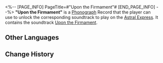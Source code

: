 <%-- [PAGE_INFO]
PageTitle=#"Upon the Firmament"#
[END_PAGE_INFO] --%>
{{Item Infobox
|id          = 210202
|image       = Item Upon the Firmament.png
|type        = Disk
|invCategory = Valuables
|rarity      = 3
|effect      = 
|description = A record that can be played on the Express' phonograph. It might be a chance acquisition or a gift from someone else. All sorts of memories surge up when the music plays &mdash; the smiles, encounters, touches, and the excitement of battle. Maybe that is why people still collect records even as society rapidly advances.<br />The current record contains the track "Upon the Firmament."
}}
{{Description|''Gaze up, and study the laws of astronomy. Look down, and observe the features of geography. Only then would the formation of night and day be clear in your mind.''}}
'''"Upon the Firmament"''' is a [[Phonograph]] Record that the player can use to unlock the corresponding soundtrack to play on the [[Astral Express]]. It contains the soundtrack [[Upon the Firmament]].

==Other Languages==
{{Other Languages
|en   = "Upon the Firmament"
|zhs  = 《俯仰穷观》
|zht  = 〈俯仰窮觀〉
|ja   = 『俯仰に観窮む』
|ko   = ≪궁관부앙≫
|es   = El firmamento allá arriba
|fr   = «&nbsp;Upon the Firmament&nbsp;»
|ru   = Upon the Firmament
|th   = "Upon the Firmament"
|vi   = "Ma Trận Xuất Hiện"
|de   = „Am Firmament“
|id   = "Upon the Firmament"
|pt   = "Upon the Firmament"
}}

==Change History==
{{Change History|1.0}}